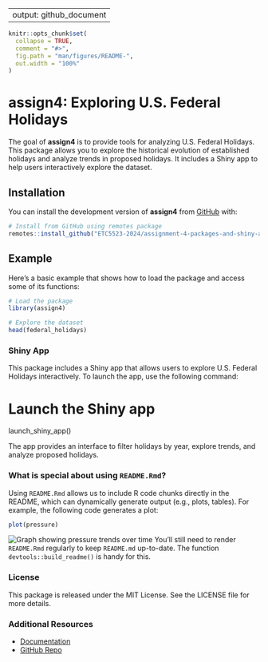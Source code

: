 
---
output: github_document
---

<!-- README.md is generated from README.Rmd. Please edit that file -->

```r
knitr::opts_chunk$set(
  collapse = TRUE,
  comment = "#>",
  fig.path = "man/figures/README-",
  out.width = "100%"
)
```

# assign4: Exploring U.S. Federal Holidays

<!-- badges: start -->
<!-- badges: end -->

The goal of **assign4** is to provide tools for analyzing U.S. Federal Holidays. This package allows you to explore the historical evolution of established holidays and analyze trends in proposed holidays. It includes a Shiny app to help users interactively explore the dataset.

## Installation

You can install the development version of **assign4** from [GitHub](https://github.com/ETC5523-2024/assignment-4-packages-and-shiny-apps-xiaoranzhong0924) with:

```r
# Install from GitHub using remotes package
remotes::install_github("ETC5523-2024/assignment-4-packages-and-shiny-apps-xiaoranzhong0924", subdir = "assign4")
```

## Example

Here’s a basic example that shows how to load the package and access some of its functions:

```r
# Load the package
library(assign4)

# Explore the dataset
head(federal_holidays)
```

### Shiny App

This package includes a Shiny app that allows users to explore U.S. Federal Holidays interactively. To launch the app, use the following command:

# Launch the Shiny app
launch_shiny_app()

The app provides an interface to filter holidays by year, explore trends, and analyze proposed holidays.

### What is special about using `README.Rmd`?

Using `README.Rmd` allows us to include R code chunks directly in the README, which can dynamically generate output (e.g., plots, tables). For example, the following code generates a plot:

```r
plot(pressure)
```
![Graph showing pressure trends over time](reference/figures/README-pressure-1.png)
You'll still need to render `README.Rmd` regularly to keep `README.md` up-to-date. The function `devtools::build_readme()` is handy for this.

### License

This package is released under the MIT License. See the LICENSE file for more details.

### Additional Resources

- [Documentation](https://github.com/ETC5523-2024/assignment-4-packages-and-shiny-apps-xiaoranzhong0924/tree/main/assign4)
- [GitHub Repo](https://github.com/ETC5523-2024/assignment-4-packages-and-shiny-apps-xiaoranzhong0924)
